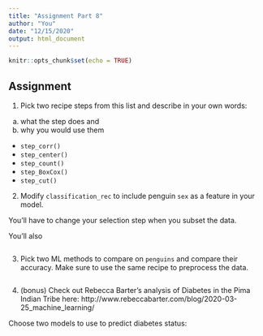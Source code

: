 ```yaml
---
title: "Assignment Part 8"
author: "You"
date: "12/15/2020"
output: html_document
---
```


```r
knitr::opts_chunk$set(echo = TRUE)
```

## Assignment

1. Pick two recipe steps from this list and describe in your own words:

a) what the step does and 
b) why you would use them 

- `step_corr()`
- `step_center()`
- `step_count()`
- `step_BoxCox()`
- `step_cut()`   




2. Modify `classification_rec` to include penguin `sex` as a feature in your model. 

You'll have to change your selection step when you subset the data. 

You'll also 


```r





```


3. Pick two ML methods to compare on `penguins` and compare their accuracy. Make sure to use the same recipe to preprocess the data.


```r


```




4. (bonus) Check out Rebecca Barter's analysis of Diabetes in the Pima Indian Tribe here: http://www.rebeccabarter.com/blog/2020-03-25_machine_learning/


Choose two models to use to predict diabetes status: 
